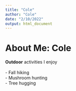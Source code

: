 ```yaml
---
title: "Cole"
author: "Cole"
date: "2/10/2022"
output: html_document
---
```

# About Me: Cole

**Outdoor** activities I enjoy  
<br>
- Fall hiking   
- Mushroom hunting    
- Tree hugging     

